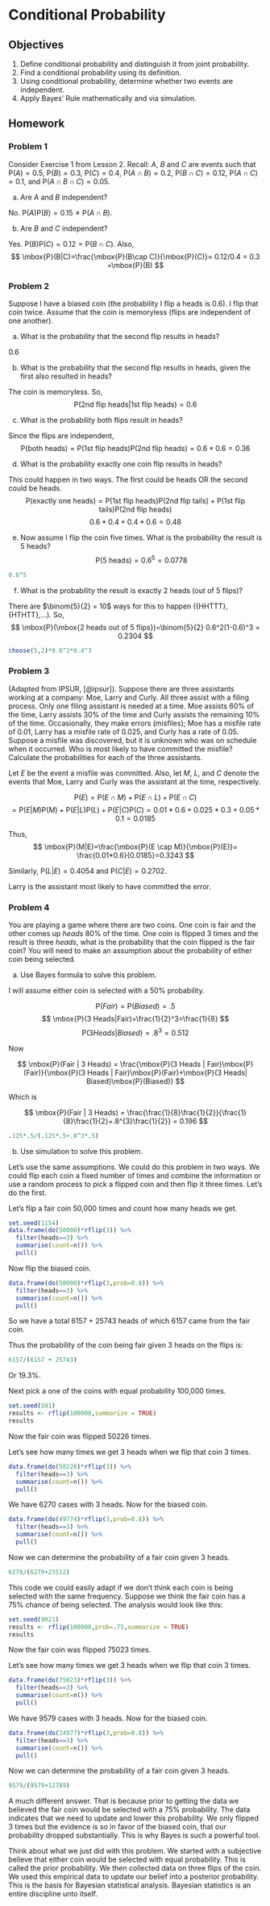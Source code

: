 # Conditional Probability {#CONDPROB}

\newcommand{\E}{\mbox{E}}
\newcommand{\Var}{\mbox{Var}}
\newcommand{\Cov}{\mbox{Cov}}
\newcommand{\Prob}{\mbox{P}}
\newcommand*\diff{\mathop{}\!\mathrm{d}}

## Objectives

1) Define conditional probability and distinguish it from joint probability.  
2) Find a conditional probability using its definition.   
3) Using conditional probability, determine whether two events are independent.   
4) Apply Bayes' Rule mathematically and via simulation. 


## Homework  

### Problem 1  

Consider Exercise 1 from Lesson 2. Recall: $A$, $B$ and $C$ are events such that $\Prob(A)=0.5$, $\Prob(B)=0.3$, $\Prob(C)=0.4$, $\Prob(A \cap B)=0.2$, $\Prob(B \cap C)=0.12$, $\Prob(A \cap C)=0.1$, and $\Prob(A \cap B \cap C)=0.05$.

a. Are $A$ and $B$ independent?  

No. $\Prob(A)\Prob(B)=0.15\neq \Prob(A\cap B)$. 

b. Are $B$ and $C$ independent? 

Yes. $\Prob(B)\Prob(C)=0.12 = \Prob(B\cap C)$. Also, 
$$
\Prob(B|C)=\frac{\Prob(B\cap C)}{\Prob(C)}= 0.12/0.4 = 0.3 =\Prob(B)
$$

### Problem 2  

Suppose I have a biased coin (the probability I flip a heads is 0.6). I flip that coin twice. Assume that the coin is memoryless (flips are independent of one another). 

a. What is the probability that the second flip results in heads? 

0.6

b. What is the probability that the second flip results in heads, given the first also resulted in heads? 

The coin is memoryless. So,
$$
\Prob(\mbox{2nd flip heads}|\mbox{1st flip heads}) = 0.6
$$

c. What is the probability both flips result in heads? 

Since the flips are independent, 
$$
\Prob(\mbox{both heads})=\Prob(\mbox{1st flip heads})\Prob(\mbox{2nd flip heads}) = 0.6*0.6=0.36
$$

d. What is the probability exactly one coin flip results in heads? 

This could happen in two ways. The first could be heads OR the second could be heads. 
$$
\Prob(\mbox{exactly one heads})=\Prob(\mbox{1st flip heads})\Prob(\mbox{2nd flip tails}) + \Prob(\mbox{1st flip tails})\Prob(\mbox{2nd flip heads})
$$
$$
0.6*0.4+0.4*0.6 = 0.48
$$

e. Now assume I flip the coin five times. What is the probability the result is 5 heads? 
$$
\Prob(\mbox{5 heads})= 0.6^5 = 0.0778
$$

```r
0.6^5
```

f. What is the probability the result is exactly 2 heads (out of 5 flips)? 

There are $\binom{5}{2} = 10$ ways for this to happen (\{HHTTT\},\{HTHTT\},...). So,
$$
\Prob(\mbox{2 heads out of 5 flips})=\binom{5}{2} 0.6^2(1-0.6)^3 = 0.2304
$$

```r
choose(5,2)*0.6^2*0.4^3
```

### Problem 3  

(Adapted from IPSUR, [@ipsur]). Suppose there are three assistants working at a company: Moe, Larry and Curly. All three assist with a filing process. Only one filing assistant is needed at a time. Moe assists 60% of the time, Larry assists 30% of the time and Curly assists the remaining 10% of the time. Occasionally, they make errors (misfiles); Moe has a misfile rate of 0.01, Larry has a misfile rate of 0.025, and Curly has a rate of 0.05. Suppose a misfile was discovered, but it is unknown who was on schedule when it occurred. Who is most likely to have committed the misfile? Calculate the probabilities for each of the three assistants. 

Let $E$ be the event a misfile was committed. Also, let $M$, $L$, and $C$ denote the events that Moe, Larry and Curly was the assistant at the time, respectively. 

$$
\Prob(E)=\Prob(E \cap M)+\Prob(E \cap L)+\Prob(E\cap C) 
$$
$$
= \Prob(E|M)\Prob(M)+\Prob(E|L)\Prob(L)+\Prob(E|C)\Prob(C) = 0.01*0.6+0.025*0.3+0.05*0.1 = 0.0185
$$

Thus,
$$
\Prob(M|E)=\frac{\Prob(E \cap M)}{\Prob(E)}= \frac{0.01*0.6}{0.0185}=0.3243
$$

Similarly, $\Prob(L|E)=0.4054$ and $\Prob(C|E)=0.2702$. 

Larry is the assistant most likely to have committed the error. 

### Problem 4

You are playing a game where there are two coins. One coin is fair and the other comes up *heads* 80% of the time. One coin is flipped 3 times and the result is three *heads*, what is the probability that the coin flipped is the fair coin? You will need to make an assumption about the probability of either coin being selected.

a. Use Bayes formula to solve this problem.

I will assume either coin is selected with a 50% probability.

$$
\Prob(Fair) = \Prob(Biased) = .5
$$
$$
\Prob(3 Heads|Fair)=\frac{1}{2}^3=\frac{1}{8}
$$
$$
\Prob(3 Heads|Biased)=.8^3=0.512
$$

Now

$$
\Prob(Fair | 3 Heads) = \frac{\Prob(3 Heads | Fair)\Prob(Fair)}{\Prob(3 Heads | Fair)\Prob(Fair)+\Prob(3 Heads| Biased)\Prob(Biased)}
$$

Which is 

$$
\Prob(Fair | 3 Heads) =  \frac{\frac{1}{8}\frac{1}{2}}{\frac{1}{8}\frac{1}{2}+.8^{3}\frac{1}{2}} = 0.196
$$
```r
.125*.5/(.125*.5+.8^3*.5)
```


b. Use simulation to solve this problem.

Let's use the same assumptions. We could do this problem in two ways. We could flip each coin a fixed number of times and combine the information or use a random process to pick a flipped coin and then flip it three times. Let's do the first.

Let's flip a fair coin 50,000 times and count how many heads we get.

```r
set.seed(1154)
data.frame(do(50000)*rflip(3)) %>%
  filter(heads==3) %>%
  summarise(count=n()) %>%
  pull()
```

Now flip the biased coin.

```r
data.frame(do(50000)*rflip(3,prob=0.8)) %>%
  filter(heads==3) %>%
  summarise(count=n()) %>%
  pull()
```

So we have a total 6157 + 25743 heads of which 6157 came from the fair coin.

Thus the probability of the coin being fair given 3 heads on the flips is:

```r
6157/(6157 + 25743)
```

Or 19.3%.


Next pick a one of the coins with equal probability 100,000 times.

```r
set.seed(501)
results <- rflip(100000,summarize = TRUE)
results
```

Now the fair coin was flipped 50226 times.

Let's see how many times we get 3 heads when we flip that coin 3 times.
```r
data.frame(do(50226)*rflip(3)) %>%
  filter(heads==3) %>%
  summarise(count=n()) %>%
  pull()
```

We have 6270 cases with 3 heads. Now for the biased coin.

```r
data.frame(do(49774)*rflip(3,prob=0.8)) %>%
  filter(heads==3) %>%
  summarise(count=n()) %>%
  pull()
```

Now we can determine the probability of a fair coin given 3 heads.

```r
6270/(6270+25512)
```

This code we could easily adapt if we don't think each coin is being selected with the same frequency. Suppose we think the fair coin has a 75% chance of being selected. The analysis would look like this:


```r
set.seed(9021)
results <- rflip(100000,prob=.75,summarize = TRUE)
results
```

Now the fair coin was flipped 75023 times.

Let's see how many times we get 3 heads when we flip that coin 3 times.
```r
data.frame(do(75023)*rflip(3)) %>%
  filter(heads==3) %>%
  summarise(count=n()) %>%
  pull()
```

We have 9579 cases with 3 heads. Now for the biased coin.

```r
data.frame(do(24977)*rflip(3,prob=0.8)) %>%
  filter(heads==3) %>%
  summarise(count=n()) %>%
  pull()
```

Now we can determine the probability of a fair coin given 3 heads.

```r
9579/(9579+12789)
```

A much different answer. That is because prior to getting the data we believed the fair coin would be selected with a 75% probability. The data indicates that we need to update and lower this probability. We only flipped 3 times but the evidence is so in favor of the biased coin, that our probability dropped substantially. This is why Bayes is such a powerful tool.

Think about what we just did with this problem. We started with a subjective believe that either coin would be selected with equal probability. This is called the prior probability. We then collected data on three flips of the coin. We used this empirical data to update our belief into a posterior probability. This is the basis for Bayesian statistical analysis. Bayesian statistics is an entire discipline unto itself.
